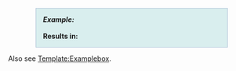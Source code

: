 <div style="margin-left: 4em; margin-right: 4em; padding-left: 1em; padding-right: 6em; background-color: #D9EEEE; border: 1px solid #AEC2D7;">'''''Example:'''''<br />
 {{{1}}}
<br />'''Results in:''' {{{2}}}</div>
<noinclude>Also see [[Template:Examplebox]].</noinclude>